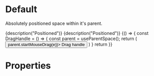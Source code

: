 
<Meta title="Components|Positioned" component={Positioned} />

# Default

Absolutely positioned space within it's parent.

<Preview>
	<Story name="With size">
		<ViewPort>
			<Positioned style={green} left={200} top={200} width={400} height={300}>
				{description("Positioned")}
			</Positioned>
		</ViewPort>
	</Story>
	<Story name="Without size">
		<ViewPort>
			<Positioned style={green} left={200} top={200} right={200} bottom={200} trackSize={true}>
				{description("Positioned")}
			</Positioned>
		</ViewPort>
	</Story>
	<Story name="With drag handle">
		{() => {
			const DragHandle = () => {
				const parent = useParentSpace();
				return (
					<Centered>
						<button onMouseDown={(e) => parent.startMouseDrag(e)}>
							Drag handle
						</button>
					</Centered>
				)
			}
			return <ViewPort>
				<Positioned style={green} left={200} top={200} width={400} height={300} trackSize={true}>
					<DragHandle />
				</Positioned>
			</ViewPort>
		}}
	</Story>
</Preview>

# Properties

<Props of={Positioned} />
